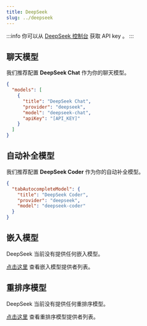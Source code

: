 ```yaml
---
title: DeepSeek
slug: ../deepseek
---
```


:::info
你可以从 [DeepSeek 控制台](https://www.deepseek.com/) 获取 API key 。
:::

## 聊天模型

我们推荐配置 **DeepSeek Chat** 作为你的聊天模型。

```json title="config.json"
{
  "models": [
    {
      "title": "DeepSeek Chat",
      "provider": "deepseek",
      "model": "deepseek-chat",
      "apiKey": "[API_KEY]"
    }
  ]
}
```

## 自动补全模型

我们推荐配置 **DeepSeek Coder** 作为你的自动补全模型。

```json title="config.json"
{
  "tabAutocompleteModel": {
    "title": "DeepSeek Coder",
    "provider": "deepseek",
    "model": "deepseek-coder"
  }
}
```

## 嵌入模型

DeepSeek 当前没有提供任何嵌入模型。

[点击这里](../../model-types/embeddings.mdx) 查看嵌入模型提供者列表。

## 重排序模型

DeepSeek 当前没有提供任何重排序模型。

[点击这里](../../model-types/reranking.mdx) 查看重排序模型提供者列表。
